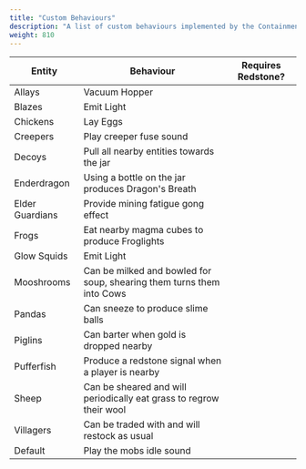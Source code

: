 ```yaml
---
title: "Custom Behaviours"
description: "A list of custom behaviours implemented by the Containment Jars"
weight: 810
---
```



| Entity          | Behaviour                                                             | Requires Redstone? |
| --------------- | --------------------------------------------------------------------- | ------------------ |
| Allays          | Vacuum Hopper                                                         |                    |
| Blazes          | Emit Light                                                            |                    |
| Chickens        | Lay Eggs                                                              |                    |
| Creepers        | Play creeper fuse sound                                               | <IconCheckbox />   |
| Decoys          | Pull all nearby entities towards the jar                              | <IconCheckbox />   |
| Enderdragon     | Using a bottle on the jar produces Dragon's Breath                    |                    |
| Elder Guardians | Provide mining fatigue gong effect                                    | <IconCheckbox />   |
| Frogs           | Eat nearby magma cubes to produce Froglights                          |                    |
| Glow Squids     | Emit Light                                                            |                    |
| Mooshrooms      | Can be milked and bowled for soup, shearing them turns them into Cows |                    |
| Pandas          | Can sneeze to produce slime balls                                     |                    |
| Piglins         | Can barter when gold is dropped nearby                                |                    |
| Pufferfish      | Produce a redstone signal when a player is nearby                     |                    |
| Sheep           | Can be sheared and will periodically eat grass to regrow their wool   |                    |
| Villagers       | Can be traded with and will restock as usual                          |                    |
| Default         | Play the mobs idle sound                                              | <IconCheckbox />   |
